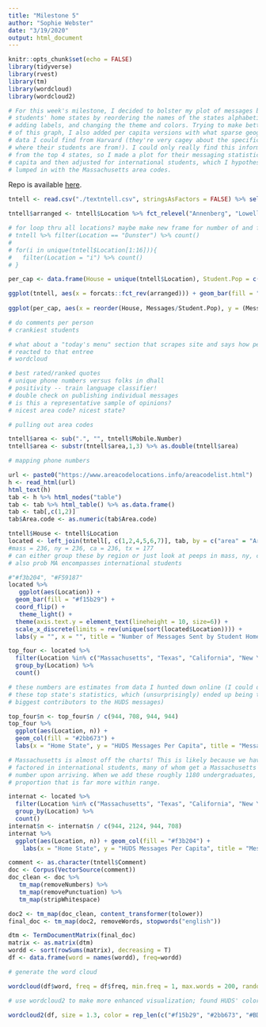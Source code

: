 ```yaml
---
title: "Milestone 5"
author: "Sophie Webster"
date: "3/19/2020"
output: html_document
---
```


```r
knitr::opts_chunk$set(echo = FALSE)
library(tidyverse)
library(rvest)
library(tm)
library(wordcloud)
library(wordcloud2)

# For this week's milestone, I decided to bolster my plot of messages by
# students' home states by reordering the names of the states alphabetically,
# adding labels, and changing the theme and colors. Trying to make better sense
# of this graph, I also added per capita versions with what sparse geographic
# data I could find from Harvard (they're very cagey about the specifics of
# where their students are from!). I could only really find this information
# from the top 4 states, so I made a plot for their messaging statistics per
# capita and then adjusted for international students, which I hypothesized are
# lumped in with the Massachusetts area codes.
```
Repo is available <a href="https://github.com/sophiecwebster/milestone5">here</a>.
```r
tntell <- read.csv("./textntell.csv", stringsAsFactors = FALSE) %>% select(Start, Tracker, Location, Mobile.Number, Comment)
```

```r
tntell$arranged <- tntell$Location %>% fct_relevel("Annenberg", "Lowell", "Dunster", "Cabot", "Quincy", "Mather", "Pforzheimer", "Winthrop", "Currier", "Leverett", "Eliot", "Adams", "Hillel", "Kirkland", "FlyBy", "Dudley")

# for loop thru all locations? maybe make new frame for number of and folks per house
# tntell %>% filter(Location == "Dunster") %>% count()
# 
# for(i in unique(tntell$Location[1:16])){
#   filter(Location = "i") %>% count()
# }

per_cap <- data.frame(House = unique(tntell$Location), Student.Pop = c(371, 414, 476, 430, 408, 466, 381, 361, 1715, 388, NA, 403, 515, NA, 390, NA), Messages = c(143, 361, 255, 61, 143, 41, 163, 275, 429, 276, NA, 189, 73, NA, 19, NA)) %>% filter(!is.na(Student.Pop))

ggplot(tntell, aes(x = forcats::fct_rev(arranged))) + geom_bar(fill = "#f15b29") + coord_flip() + ggtitle("Who Sent HUDS the Most Messages in 2019?") + labs(y = "", x = "") + theme_light()
       
ggplot(per_cap, aes(x = reorder(House, Messages/Student.Pop), y = (Messages/Student.Pop))) + geom_col(fill = "#f15b29") + coord_flip() + ggtitle("Messages Per Capita By Harvard House") + labs(y = "", x = "") + theme_light() #+ labs(y = "Messages Per Capita")

# do comments per person
# crankiest students

# what about a "today's menu" section that scrapes site and says how people in the past have
# reacted to that entree
# wordcloud

# best rated/ranked quotes
# unique phone numbers versus folks in dhall
# positivity -- train language classifier!
# double check on publishing individual messages
# is this a representative sample of opinions?
# nicest area code? nicest state?
```

```r
# pulling out area codes 

tntell$area <- sub(".", "", tntell$Mobile.Number)
tntell$area <- substr(tntell$area,1,3) %>% as.double(tntell$area)

# mapping phone numbers

url <- paste0("https://www.areacodelocations.info/areacodelist.html")
h <- read_html(url)
html_text(h)
tab <- h %>% html_nodes("table")
tab <- tab %>% html_table() %>% as.data.frame()
tab <- tab[,c(1,2)]
tab$Area.code <- as.numeric(tab$Area.code)

tntell$House <- tntell$Location
located <- left_join(tntell[, c(1,2,4,5,6,7)], tab, by = c("area" = "Area.code"))
#mass = 236, ny = 236, ca = 236, tx = 177
# can either group these by region or just look at peeps in mass, ny, ca, tx
# also prob MA encompasses international students

```

```r
#"#f3b204", "#F59187"
located %>%
   ggplot(aes(Location)) + 
  geom_bar(fill = "#f15b29") + 
  coord_flip() +
   theme_light() +
  theme(axis.text.y = element_text(lineheight = 10, size=6)) +
  scale_x_discrete(limits = rev(unique(sort(located$Location)))) +
  labs(y = "", x = "", title = "Number of Messages Sent by Student Home State", caption = "*International students likely included in MA counts")
```

```r
top_four <- located %>%
  filter(Location %in% c("Massachusetts", "Texas", "California", "New York")) %>%
  group_by(Location) %>%
  count()

# these numbers are estimates from data I hunted down online (I could only find
# these top state's statistics, which (unsurprisingly) ended up being the
# biggest contributors to the HUDS messages)

top_four$n <- top_four$n / c(944, 708, 944, 944)
top_four %>%
  ggplot(aes(Location, n)) + 
  geom_col(fill = "#2bb673") + 
  labs(x = "Home State", y = "HUDS Messages Per Capita", title = "Messages Per Capita By Student Home State", subtitle = "For Top Four States")

# Massachusetts is almost off the charts! This is likely because we haven't
# factored in international students, many of whom get a Massachusetts phone
# number upon arriving. When we add these roughly 1180 undergraduates, we get a
# proportion that is far more within range.

internat <- located %>%
  filter(Location %in% c("Massachusetts", "Texas", "California", "New York")) %>%
  group_by(Location) %>%
  count()
internat$n <- internat$n / c(944, 2124, 944, 708)
internat %>%
  ggplot(aes(Location, n)) + geom_col(fill = "#f3b204") +
    labs(x = "Home State", y = "HUDS Messages Per Capita", title = "Messages Per Capita By Student Home State", subtitle = "Including International Students in Massachusetts' Count")
```

```r
comment <- as.character(tntell$Comment)
doc <- Corpus(VectorSource(comment))
doc_clean <- doc %>%
   tm_map(removeNumbers) %>%
   tm_map(removePunctuation) %>%
   tm_map(stripWhitespace)

doc2 <- tm_map(doc_clean, content_transformer(tolower))
final_doc <- tm_map(doc2, removeWords, stopwords("english"))

dtm <- TermDocumentMatrix(final_doc)
matrix <- as.matrix(dtm)
wordd <- sort(rowSums(matrix), decreasing = T)
df <- data.frame(word = names(wordd), freq=wordd)
```

```r
# generate the word cloud

wordcloud(df$word, freq = df$freq, min.freq = 1, max.words = 200, random.order = F, rot.per=0.35, colors=brewer.pal(8,"Dark2"))

# use wordcloud2 to make more enhanced visualization; found HUDS' color palette 

wordcloud2(df, size = 1.3, color = rep_len(c("#f15b29", "#2bb673", "#BDD2FF", "#f3b204", "#F59187"), nrow(demoFreq)))
```

```r

```

